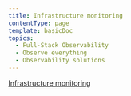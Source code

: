 ```yaml
---
title: Infrastructure monitoring
contentType: page
template: basicDoc
topics:
  - Full-Stack Observability
  - Observe everything
  - Observability solutions
---
```


[I](/docs/understand-dependencies/distributed-tracing/get-started/introduction-distributed-tracing)[nfrastructure monitoring](/docs/infrastructure)
